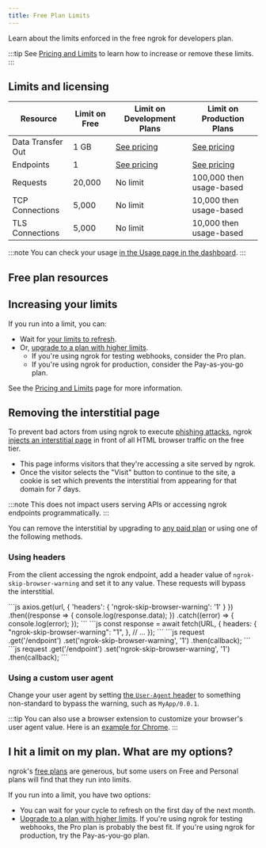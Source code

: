 ```yaml
---
title: Free Plan Limits
---
```



Learn about the limits enforced in the free ngrok for developers plan.

:::tip
See [Pricing and Limits](https://ngrok.com/pricing?ref=docs) to learn how to increase or remove these limits.
:::

## Limits and licensing

| Resource          | Limit on Free | Limit on Development Plans                               | Limit on Production Plans                                |
| ----------------- | ------------- | -------------------------------------------------------- | -------------------------------------------------------- |
| Data Transfer Out | 1 GB          | [See pricing](https://ngrok.com/pricing?ref=limits-docs) | [See pricing](https://ngrok.com/pricing?ref=limits-docs) |
| Endpoints         | 1             | [See pricing](https://ngrok.com/pricing?ref=limits-docs) | [See pricing](https://ngrok.com/pricing?ref=limits-docs) |
| Requests          | 20,000        | No limit                                                 | 100,000 then usage-based                                 |
| TCP Connections   | 5,000         | No limit                                                 | 10,000 then usage-based                                  |
| TLS Connections   | 5,000         | No limit                                                 | 10,000 then usage-based                                  |

:::note
You can check your usage [in the Usage page in the dashboard](https://dashboard.ngrok.com/usage).
:::

## Free plan resources

<FreeResources />

## Increasing your limits

If you run into a limit, you can:

- Wait for [your limits to refresh](/docs/pricing-limits#refreshing-limits).
- Or, [upgrade to a plan with higher limits](https://ngrok.com/pricing?ref=docs).
  - If you're using ngrok for testing webhooks, consider the Pro plan.
  - If you're using ngrok for production, consider the Pay-as-you-go plan.

See the [Pricing and Limits](/docs/pricing-limits) page for more information.

## Removing the interstitial page

To prevent bad actors from using ngrok to execute [phishing attacks](https://en.wikipedia.org/wiki/Phishing), ngrok [injects an interstitial page](https://ngrok.com/blog-post/fighting-abuse-on-the-ngrok-platform) in front of all HTML browser traffic on the free tier.

- This page informs visitors that they're accessing a site served by ngrok.
- Once the visitor selects the "Visit" button to continue to the site, a cookie is set which prevents the interstitial from appearing for that domain for 7 days.

:::note
This does not impact users serving APIs or accessing ngrok endpoints programmatically.
:::

You can remove the interstitial by upgrading to [any paid plan](https://ngrok.com/pricing?ref=docs-interstitial-removal) or using one of the following methods.

### Using headers

From the client accessing the ngrok endpoint, add a header value of `ngrok-skip-browser-warning` and set it to any value. These requests will bypass the interstitial.

  <Tabs groupId="headers" queryString="library">
    <TabItem value="axios" label="Axios">
      ```js
      axios.get(url, { 'headers': { 'ngrok-skip-browser-warning': '1' } })
        .then((response => {
          console.log(response.data);
        })
        .catch((error) => {
          console.log(error);
        });
      ```
    </TabItem>
    <TabItem value="fetch" label="Fetch" default>    
      ```js
      const response = await fetch(URL, {
        headers: {
          "ngrok-skip-browser-warning": "1",
        },
        // ...
      });
      ```
    </TabItem>
    <TabItem value="superagent" label="Super Agent" default>
      ```js
      request
            .get('/endpoint')
            .set('ngrok-skip-browser-warning', '1')
            .then(callback);
      ```
    </TabItem>
    <TabItem value="jquery" label="JQuery">
      ```js
      request
            .get('/endpoint')
            .set('ngrok-skip-browser-warning', '1')
            .then(callback);
      ```
    </TabItem>
  </Tabs>

### Using a custom user agent

Change your user agent by setting [the `User-Agent` header](https://developer.mozilla.org/en-US/docs/Web/HTTP/Headers/User-Agent) to something non-standard to bypass the warning, such as `MyApp/0.0.1`.

:::tip
You can also use a browser extension to customize your browser's user agent value. Here is an [example for Chrome](https://chromewebstore.google.com/detail/requestly-intercept-modif/mdnleldcmiljblolnjhpnblkcekpdkpa?hl=en-US).
:::

## I hit a limit on my plan. What are my options?

ngrok's [free plans](/docs/pricing-limits/) are generous, but some users on Free and Personal plans will find that they run into limits.

If you run into a limit, you have two options:

- You can wait for your cycle to refresh on the first day of the next month.
- [Upgrade to a plan with higher limits](https://ngrok.com/pricing). If you're using ngrok for testing webhooks, the Pro plan is probably the best fit. If you're using ngrok for production, try the Pay-as-you-go plan.
